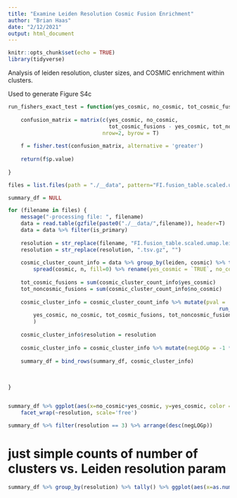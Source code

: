```yaml
---
title: "Examine Leiden Resolution Cosmic Fusion Enrichment"
author: "Brian Haas"
date: "2/12/2021"
output: html_document
---
```


```r
knitr::opts_chunk$set(echo = TRUE)
library(tidyverse)
```


Analysis of leiden resolution, cluster sizes, and COSMIC enrichment within clusters.

Used to generate Figure S4c


```r
run_fishers_exact_test = function(yes_cosmic, no_cosmic, tot_cosmic_fusions, tot_noncosmic_fusions) {
    
    confusion_matrix = matrix(c(yes_cosmic, no_cosmic,
                                tot_cosmic_fusions - yes_cosmic, tot_noncosmic_fusions - no_cosmic),
                              nrow=2, byrow = T)    
    
    f = fisher.test(confusion_matrix, alternative = 'greater')
    
    return(f$p.value)
    
}
```




```r

files = list.files(path = "./__data", pattern="FI.fusion_table.scaled.umap.leiden.res.*tsv.gz")

summary_df = NULL

for (filename in files) {
    message("-processing file: ", filename)
    data = read.table(gzfile(paste0("./__data/",filename)), header=T)
    data = data %>% filter(is_primary)
    
    resolution = str_replace(filename, "FI.fusion_table.scaled.umap.leiden.res", "")
    resolution = str_replace(resolution, ".tsv.gz", "")
    
    cosmic_cluster_count_info = data %>% group_by(leiden, cosmic) %>% tally() %>% 
        spread(cosmic, n, fill=0) %>% rename(yes_cosmic = `TRUE`, no_cosmic = `FALSE`)
 
    tot_cosmic_fusions = sum(cosmic_cluster_count_info$yes_cosmic)
    tot_noncosmic_fusions = sum(cosmic_cluster_count_info$no_cosmic)
    
    cosmic_cluster_info = cosmic_cluster_count_info %>% mutate(pval = 
                                                                   run_fishers_exact_test(
        yes_cosmic, no_cosmic, tot_cosmic_fusions, tot_noncosmic_fusions)
        )
    
    cosmic_cluster_info$resolution = resolution
    
    cosmic_cluster_info = cosmic_cluster_info %>% mutate(negLOGp = -1 * log10(pval))
    
    summary_df = bind_rows(summary_df, cosmic_cluster_info)
    
    
       
}



```




```r


summary_df %>% ggplot(aes(x=no_cosmic+yes_cosmic, y=yes_cosmic, color = negLOGp)) + geom_point() +
    facet_wrap(~resolution, scale='free')


```


```r
summary_df %>% filter(resolution == 3) %>% arrange(desc(negLOGp))


```


# just simple counts of number of clusters vs. Leiden resolution param
```r

summary_df %>% group_by(resolution) %>% tally() %>% ggplot(aes(x=as.numeric(resolution), y=n)) + geom_point() + ylab("# clusters") + xlab("resolution parameter")

```




